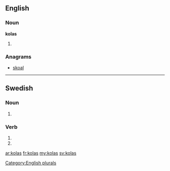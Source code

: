 ==English==

===Noun===
'''kolas'''

# {{plural of|[[kola]]}}

===Anagrams===
* [[skoal#English|skoal]]

[[Category:English plurals]]

----

==Swedish==

===Noun===
{{infl|sv|noun form}}

# {{sv-noun-form-indef-gen|kola}}

===Verb===
{{infl|sv|verb form}}

# {{sv-verb-form-inf-pass|kola}}
# {{sv-verb-form-pre-pass|kola}}

[[ar:kolas]]
[[fr:kolas]]
[[my:kolas]]
[[sv:kolas]]
